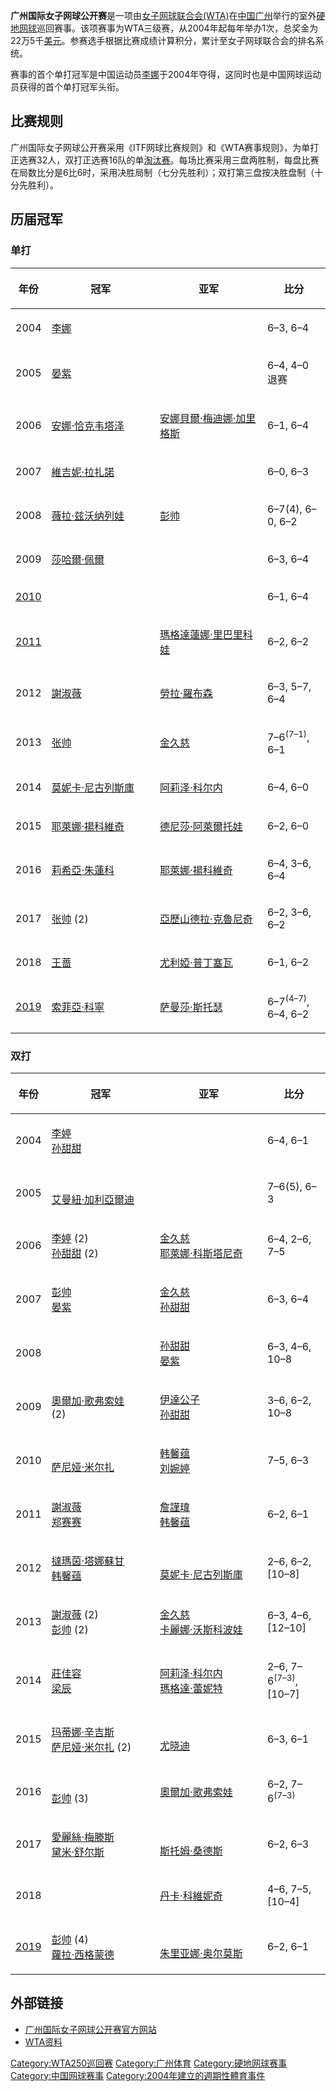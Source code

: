{{noteTA
|G1=Tennis
}}

'''广州国际女子网球公开赛'''是一项由[[女子网球联合会|女子网球联合会(WTA)]]在[[中国|中国]][[广州|广州]]举行的室外[[硬地球场|硬地]][[网球|网球]]巡回赛事。该项赛事为WTA三级赛，从2004年起每年举办1次，总奖金为22万5千[[美元|美元]]。参赛选手根据比赛成绩计算积分，累计至女子网球联合会的排名系统。

赛事的首个单打冠军是中国运动员[[李娜_(网球运动员)|李娜]]于2004年夺得，这同时也是中国网球运动员获得的首个单打冠军头衔。

== 比赛规则 ==
广州国际女子网球公开赛采用《ITF网球比赛规则》和《WTA赛事规则》，为单打正选赛32人，双打正选赛16队的单[[淘汰赛|淘汰赛]]。每场比赛采用三盘两胜制，每盘比赛在局数比分是6比6时，采用决胜局制（七分先胜利）；双打第三盘按决胜盘制（十分先胜利）。

== 历届冠军 ==
=== 单打 ===
{| class="wikitable"
|-
!年份
!width="200"|冠军
!width="200"|亚军 
!width="100"|比分
|-
|2004 || {{flagicon|CHN}} [[李娜_(网球运动员)|李娜]]|| {{flagicon|SVK}} {{Link-sk|玛蒂娜·舒查|Martina Suchá}}|| 6–3, 6–4
|-
|2005 || {{flagicon|CHN}} [[晏紫|晏紫]]|| {{flagicon|ESP}} {{Link-es|拉格斯特拉·维维斯|Nuria Llagostera}}|| 6–4, 4–0 退赛
|-
|2006 || {{flagicon|RUS}} [[安娜·恰克韦塔泽|安娜·恰克韦塔泽]]|| {{flagicon|ESP}} [[安娜貝爾·梅迪娜·加里格斯|安娜貝爾·梅迪娜·加里格斯]]|| 6–1, 6–4
|-
|2007 || {{flagicon|FRA}} [[維吉妮·拉扎諾|維吉妮·拉扎諾]]|| {{flagicon|ISR}} {{Link-he|蒂兹波拉·奥布兹勒|ציפי אובזילר}}|| 6–0, 6–3
|-
|2008 ||{{flagicon|RUS}} [[薇拉·兹沃纳列娃|薇拉·兹沃纳列娃]]||{{flagicon|CHN}} [[彭帅|彭帅]] ||6–7(4), 6–0, 6–2
|-
|2009 || {{flagicon|ISR}} [[莎哈爾·佩爾|莎哈爾·佩爾]]|| {{flagicon|ITA}} {{Link-it|阿尔贝塔·布里安蒂|Alberta Brianti}}|| 6–3, 6–4
|-
|[[2010年广州国际女子网球公开赛|2010]] || {{flagicon|AUS}} {{Le|贾米拉·沃尔夫|Jarmila Wolfe|贾米拉·格罗斯}}|| {{flagicon|RUS}} {{Link-ru|阿拉·库翠雅芙丝娃|Кудрявцева, Алла Александровна}}|| 6–1, 6–4
|-
|[[2010年广州国际女子网球公开赛|2011]] || {{flagicon|ZAF}} {{Le|香奈儿·谢柏丝|Chanelle Scheepers}}|| {{flagicon|RUS}} [[瑪格達蓮娜·里巴里科娃|瑪格達蓮娜·里巴里科娃]]|| 6–2, 6–2
|-
|2012
|{{flagicon|TPE}} [[謝淑薇|謝淑薇]]
|{{flagicon|GBR}} [[勞拉·羅布森|勞拉·羅布森]]
|6–3, 5–7, 6–4
|-
|2013
|{{flagicon|CHN}} [[张帅_(网球运动员)|张帅]]
|{{flagicon|USA}} [[金久慈|金久慈]]
|7–6<sup>(7–1)</sup>, 6–1
|-
|2014
|{{flagicon|ROM}} [[莫妮卡·尼古列斯庫|莫妮卡·尼古列斯庫]]
|{{flagicon|FRA}} [[阿莉泽·科尔内|阿莉泽·科尔内]]
|6–4, 6–0
|-
|2015
|{{flagicon|SRB}} [[耶萊娜·揚科維奇|耶萊娜·揚科維奇]]
|{{flagicon|CZE}} [[德尼莎·阿萊爾托娃|德尼莎·阿萊爾托娃]]
|6–2, 6–0
|-
|2016
|{{flagicon|UKR}} [[莉希亞·朱蓮科|莉希亞·朱蓮科]]
|{{flagicon|SRB}} [[耶萊娜·揚科維奇|耶萊娜·揚科維奇]]
|6–4, 3–6, 6–4
|-
|2017
|{{flagicon|CHN}} [[张帅_(网球运动员)|张帅]] (2)
|{{flagicon|SRB}} [[亞歷山德拉·克魯尼奇|亞歷山德拉·克魯尼奇]]
|6–2, 3–6, 6–2
|-
|2018
|{{flagicon|CHN}} [[王蔷|王蔷]]
|{{flagicon|KAZ}} [[尤利婭·普丁塞瓦|尤利婭·普丁塞瓦]]
|6–1, 6–2
|-
|[[2019年廣州國際女子網球公開賽|2019]] ||   {{flagicon|USA}} [[索菲亞·科寧|索菲亞·科寧]]||  {{flagicon|AUS}} [[萨曼莎·斯托瑟|萨曼莎·斯托瑟]]|| 6–7<sup>(4–7)</sup>, 6–4, 6–2
|}

=== 双打 ===
{| class="wikitable"
|-
!年份
!width="200"|冠军
!width="200"|亚军
!width="100"|比分
|-
|2004 || {{flagicon|CHN}} [[李婷_(網球運動員)|李婷]] <br />{{flagicon|CHN}} [[孙甜甜|孙甜甜]]|| {{flagicon|CHN}} {{Le|杨舒静|Yang Shujing}} <br />{{flagicon|CHN}} {{Le|于莹|Yu Ying}}|| 6–4, 6–1
|-
|2005 ||{{flagicon|ITA}} {{Link-it|玛利亚·卡梅林|Maria Elena Camerin}} <br />{{flagicon|SUI}} [[艾曼紐·加利亞爾迪|艾曼紐·加利亞爾迪]]|| {{flagicon|USA}} {{Le|尼哈·乌贝罗伊|Neha Uberoi}} <br />{{flagicon|IND}} {{Le|西卡·乌贝罗伊|Shikha Uberoi}}|| 7–6(5), 6–3
|-
|2006 || {{flagicon|CHN}} [[李婷_(網球運動員)|李婷]] (2)<br />{{flagicon|CHN}} [[孙甜甜|孙甜甜]] (2) || {{flagicon|USA}} [[金久慈|金久慈]] <br />{{flagicon|CRO}} [[耶萊娜·科斯塔尼奇|耶萊娜·科斯塔尼奇]]|| 6–4, 2–6, 7–5
|-
|2007 || {{flagicon|CHN}} [[彭帅|彭帅]] <br />{{flagicon|CHN}} [[晏紫|晏紫]]|| {{flagicon|USA}} [[金久慈|金久慈]] <br />{{flagicon|CHN}} [[孙甜甜|孙甜甜]] || 6–3, 6–4
|-
|2008 ||{{flagicon|UKR}} {{Link-uk|玛利亚·科里特塞娃|Коритцева Марія Сергіївна}} <br />{{flagicon|BLR}} {{Link-be|塔蒂亚娜·普特琴科|Таццяна Мікалаеўна Пучак}}|| {{flagicon|CHN}} [[孙甜甜|孙甜甜]] <br />{{flagicon|CHN}} [[晏紫|晏紫]]|| 6–3, 4–6, 10–8
|-
|2009 ||{{flagicon|BLR}} [[奧爾加·歌弗索娃|奧爾加·歌弗索娃]]<br />{{flagicon|BLR}} {{Link-be|塔蒂亚娜·普特琴科|Таццяна Мікалаеўна Пучак}} (2) || {{flagicon|JPN}} [[伊達公子|伊達公子]]<br />{{flagicon|CHN}} [[孙甜甜|孙甜甜]] || 3–6, 6–2, 10–8
|-
|2010
|{{flagicon|ROM}} {{Link-ro|埃迪纳·加洛维特斯-霍尔|Edina Gallovits-Hall}}<br />{{flagicon|IND}} [[萨尼娅·米尔扎|萨尼娅·米尔扎]]
|{{flagicon|CHN}} [[韩馨蕴|韩馨蕴]] <br />{{flagicon|CHN}} [[刘婉婷|刘婉婷]]
|7–5, 6–3
|-
|2011
|{{flagicon|TPE}} [[謝淑薇|謝淑薇]] <br />{{flagicon|CHN}} [[郑赛赛|郑赛赛]]
|{{flagicon|TPE}} [[詹謹瑋|詹謹瑋]] <br />{{flagicon|CHN}} [[韩馨蕴|韩馨蕴]] 
|6–2, 6–1
|-
|2012
|{{flagicon|THA}} [[撻瑪茵·塔娜蘇甘|撻瑪茵·塔娜蘇甘]] <br />{{flagicon|CHN}} [[韩馨蕴|韩馨蕴]] 
|{{flagicon|AUS}} {{Le|贾米拉·加多索娃|Jarmila Wolfe}}<br />{{flagicon|ROM}} [[莫妮卡·尼古列斯庫|莫妮卡·尼古列斯庫]]
|2–6, 6–2, [10–8]
|-
|2013
|{{flagicon|TPE}} [[謝淑薇|謝淑薇]] (2)<br />{{flagicon|CHN}} [[彭帅|彭帅]] (2)
|{{flagicon|USA}} [[金久慈|金久慈]] <br />{{flagicon|KAZ}} [[卡麗娜·沃斯科波娃|卡麗娜·沃斯科波娃]]
|6–3, 4–6, [12–10]
|-
|2014
|{{flagicon|TPE}} [[莊佳容|莊佳容]] <br />{{flagicon|CHN}} [[梁辰|梁辰]]
|{{flagicon|FRA}} [[阿莉泽·科尔内|阿莉泽·科尔内]] <br />{{flagicon|POL}} [[瑪格達·蕾妮特|瑪格達·蕾妮特]]
|2–6, 7–6<sup>(7–3)</sup>, [10–7]
|-
|2015
|{{flagicon|SUI}} [[玛蒂娜·辛吉斯|玛蒂娜·辛吉斯]] <br />{{flagicon|IND}} [[萨尼娅·米尔扎|萨尼娅·米尔扎]] (2)
|{{flagicon|CHN}} {{Le|徐诗霖|Xu Shilin}}<br />{{flagicon|CHN}} [[尤晓迪|尤晓迪]]
|6–3, 6–1
|-
|2016
|{{flagicon|USA}} {{Le|亚细亚·穆罕默德|Asia Muhammad}}<br />{{flagicon|CHN}} [[彭帅|彭帅]] (3)
|{{flagicon|BLR}} [[奧爾加·歌弗索娃|奧爾加·歌弗索娃]]<br />{{flagicon|BLR}} {{Link-be|维拉·拉普科|Вера Валер’еўна Лапко}}
|6–2, 7–6<sup>(7–3)</sup>
|-
|2017
|{{flagicon|BEL}} [[愛麗絲·梅滕斯|愛麗絲·梅滕斯]] <br />{{Flagicon|NED}} [[黛米·舒尔斯|黛米·舒尔斯]]
|{{flagicon|AUS}} {{Le|莫尼克·亚当萨克|Monique Adamczak}}<br />{{flagicon|AUS}} [[斯托姆·桑德斯|斯托姆·桑德斯]]
|6–2, 6–3
|-
|2018
|{{flagicon|AUS}} {{Le|莫尼克·亚当萨克|Monique Adamczak}}<br />{{flagicon|AUS}} {{Le|杰西卡·摩尔|Jessica Moore (tennis)}}
|{{flagicon|Montenegro}} [[丹卡·科維妮奇|丹卡·科維妮奇]]<br />{{flagicon|BLR}} {{Link-be|维拉·拉普科|Вера Валер’еўна Лапко}}
|4–6, 7–5, [10–4]
|-
|[[2019年廣州國際女子網球公開賽|2019]] ||   {{flagicon|CHN}} [[彭帅|彭帅]] (4)<br />{{flagicon|GER}} [[蘿拉·西格蒙德|蘿拉·西格蒙德]]||  {{flagicon|Chile}} {{Link-es|阿历萨·瓜拉奇|Alexa Guarachi}}<br />{{Flagicon|MEX}} [[朱里亚娜·奥尔莫斯|朱里亚娜·奥尔莫斯]]|| 6–2, 6–1
|}

== 外部链接 ==
* [https://web.archive.org/web/20090106104811/http://www.gztennis.com/ 广州国际女子网球公开赛官方网站]
* [http://www.sonyericssonwtatour.com/tournaments/profiles/guangzhou.asp WTA资料] {{Wayback|url=http://www.sonyericssonwtatour.com/tournaments/profiles/guangzhou.asp |date=20080829001208 }}{{en icon}}
{{WTA250巡回赛}}
{{WTA国际巡回赛}}
[[Category:WTA250巡回赛|Category:WTA250巡回赛]]
[[Category:广州体育|Category:广州体育]]
[[Category:硬地网球赛事|Category:硬地网球赛事]]
[[Category:中国网球赛事|Category:中国网球赛事]]
[[Category:2004年建立的週期性體育事件|Category:2004年建立的週期性體育事件]]